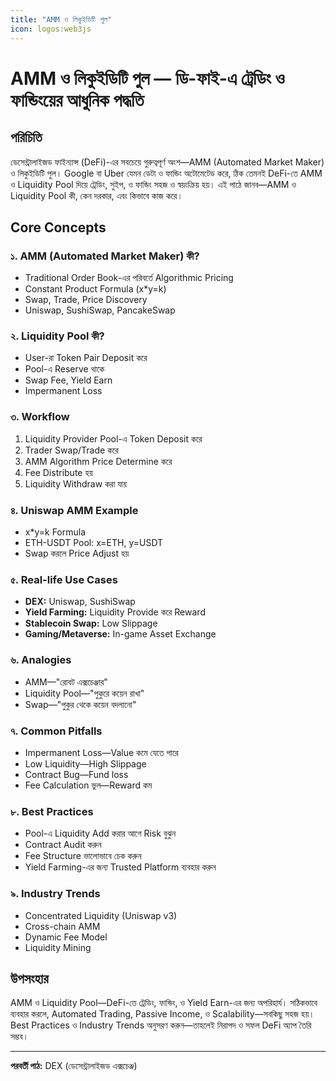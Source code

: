 ```yaml
---
title: "AMM ও লিকুইডিটি পুল"
icon: logos:web3js
---
```


# AMM ও লিকুইডিটি পুল — ডি-ফাই-এ ট্রেডিং ও ফান্ডিংয়ের আধুনিক পদ্ধতি

## পরিচিতি

ডেসেন্ট্রালাইজড ফাইন্যান্স (DeFi)-এর সবচেয়ে গুরুত্বপূর্ণ অংশ—AMM (Automated Market Maker) ও লিকুইডিটি পুল। Google বা Uber যেমন ডেটা ও ফান্ডিং অটোমেটেড করে, ঠিক তেমনই DeFi-তে AMM ও Liquidity Pool দিয়ে ট্রেডিং, সুইপ, ও ফান্ডিং সহজ ও স্বয়ংক্রিয় হয়। এই পাঠে জানব—AMM ও Liquidity Pool কী, কেন দরকার, এবং কিভাবে কাজ করে।

## Core Concepts

### ১. AMM (Automated Market Maker) কী?
- Traditional Order Book-এর পরিবর্তে Algorithmic Pricing
- Constant Product Formula (x*y=k)
- Swap, Trade, Price Discovery
- Uniswap, SushiSwap, PancakeSwap

### ২. Liquidity Pool কী?
- User-রা Token Pair Deposit করে
- Pool-এ Reserve থাকে
- Swap Fee, Yield Earn
- Impermanent Loss

### ৩. Workflow
1. Liquidity Provider Pool-এ Token Deposit করে
2. Trader Swap/Trade করে
3. AMM Algorithm Price Determine করে
4. Fee Distribute হয়
5. Liquidity Withdraw করা যায়

### ৪. Uniswap AMM Example
- x*y=k Formula
- ETH-USDT Pool: x=ETH, y=USDT
- Swap করলে Price Adjust হয়

### ৫. Real-life Use Cases
- **DEX:** Uniswap, SushiSwap
- **Yield Farming:** Liquidity Provide করে Reward
- **Stablecoin Swap:** Low Slippage
- **Gaming/Metaverse:** In-game Asset Exchange

### ৬. Analogies
- AMM—"রোবট এক্সচেঞ্জার"
- Liquidity Pool—"পুকুরে কয়েন রাখা"
- Swap—"পুকুর থেকে কয়েন বদলানো"

### ৭. Common Pitfalls
- Impermanent Loss—Value কমে যেতে পারে
- Low Liquidity—High Slippage
- Contract Bug—Fund loss
- Fee Calculation ভুল—Reward কম

### ৮. Best Practices
- Pool-এ Liquidity Add করার আগে Risk বুঝুন
- Contract Audit করুন
- Fee Structure ভালোভাবে চেক করুন
- Yield Farming-এর জন্য Trusted Platform ব্যবহার করুন

### ৯. Industry Trends
- Concentrated Liquidity (Uniswap v3)
- Cross-chain AMM
- Dynamic Fee Model
- Liquidity Mining

## উপসংহার

AMM ও Liquidity Pool—DeFi-তে ট্রেডিং, ফান্ডিং, ও Yield Earn-এর জন্য অপরিহার্য। সঠিকভাবে ব্যবহার করলে, Automated Trading, Passive Income, ও Scalability—সবকিছু সহজ হয়। Best Practices ও Industry Trends অনুসরণ করুন—তাহলেই নিরাপদ ও সফল DeFi অ্যাপ তৈরি সম্ভব।

---

**পরবর্তী পাঠ:** DEX (ডেসেন্ট্রালাইজড এক্সচেঞ্জ)
